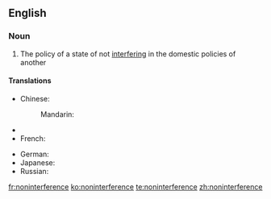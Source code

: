 ==English==

===Noun===
{{en-noun|-}}

# The policy of a state of not [[interfere|interfering]] in the domestic policies of another

====Translations====
{{trans-top|the policy of a state of not interfering in the domestic policies of another}}
* Chinese:
*: Mandarin: {{t|cmn|不干涉|tr=bùgānshè|sc=Hani}}
* {{trreq|Finnish}}
* French: {{t|fr|non-ingérence|f}}
{{trans-mid}}
* German: {{t|de|Nichteinmischung|f}}
* Japanese: {{t|ja|不干渉|tr=ふかんしょう, fukanshō|sc=Jpan}}
* Russian: {{t|ru|невмешательство|n|tr=nevmešátelʹstvo|sc=Cyrl}}
{{trans-bottom}}

[[fr:noninterference]]
[[ko:noninterference]]
[[te:noninterference]]
[[zh:noninterference]]